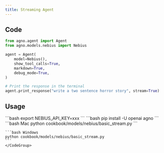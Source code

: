```yaml
---
title: Streaming Agent
---
```


## Code

```python cookbook/models/nebius/basic_stream.py
from agno.agent import Agent
from agno.models.nebius import Nebius

agent = Agent(
    model=Nebius(),
    show_tool_calls=True,
    markdown=True,
    debug_mode=True,
)

# Print the response in the terminal
agent.print_response("write a two sentence horror story", stream=True)
```

## Usage

<Steps>
  <Snippet file="create-venv-step.mdx" />

  <Step title="Set your API key">
    ```bash
    export NEBIUS_API_KEY=xxx
    ```
  </Step>

  <Step title="Install libraries">
    ```bash
    pip install -U openai agno
    ```
  </Step>

  <Step title="Run Agent">
    <CodeGroup>
    ```bash Mac
    python cookbook/models/nebius/basic_stream.py
    ```

    ```bash Windows
    python cookbook/models/nebius/basic_stream.py
    ```
    </CodeGroup>
  </Step>
</Steps>